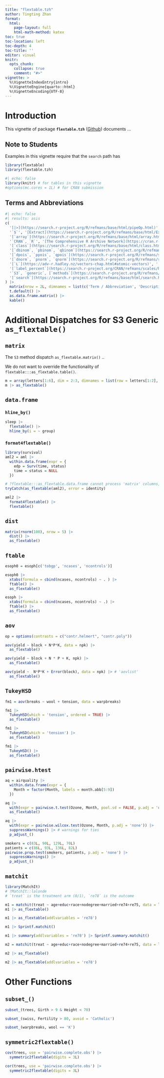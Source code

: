 ```yaml
---
title: "flextable.tzh"
author: Tingting Zhan
format: 
  html:
    page-layout: full
    html-math-method: katex
toc: true
toc-location: left
toc-depth: 4
toc-title: ''
editor: visual
knitr:
  opts_chunk: 
    collapse: true
    comment: "#>" 
vignette: >
  %\VignetteIndexEntry{intro}
  %\VignetteEngine{quarto::html}
  %\VignetteEncoding{UTF-8}
---
```


# Introduction

This vignette of package **`flextable.tzh`** ([Github](https://github.com/tingtingzhan/flextable.tzh)) documents ...

## Note to Students

Examples in this vignette require that the `search` path has

```r
library(flextable)
library(flextable.tzh)
```

```r
#| echo: false
library(knitr) # for tables in this vignette
#options(mc.cores = 1L) # for CRAN submission
```

## Terms and Abbreviations

```r
#| echo: false
#| results: asis
c(
  '[|>](https://search.r-project.org/R/refmans/base/html/pipeOp.html)', 'Forward pipe operator introduced in `R` 4.1.0',
  '`$`', '[Extract](https://search.r-project.org/R/refmans/base/html/Extract.html) parts of an object',
  '[`array`](https://search.r-project.org/R/refmans/base/html/array.html)', 'Matrix and/or array',
  '`CRAN`, `R`', '[The Comprehensive R Archive Network](https://cran.r-project.org)',
  '[`class`](https://search.r-project.org/R/refmans/base/html/class.html)', 'Object class',
  '[`dbinom`, `pbinom`, `qbinom`](https://search.r-project.org/R/refmans/stats/html/Binomial.html)', 'Binomial density, probability, quantile',
  '[`dpois`, `ppois`, `qpois`](https://search.r-project.org/R/refmans/stats/html/Poisson.html)', 'Poisson density, probability, quantile',
  '[`dnorm`, `pnorm`, `qnorm`](https://search.r-project.org/R/refmans/stats/html/Normal.html)', 'Normal density, probability, quantile',
  '[`L`](https://adv-r.hadley.nz/vectors-chap.html#atomic-vectors)', '[Integer](https://search.r-project.org/R/refmans/base/html/integer.html) notation',
  '[`label_percent`](https://search.r-project.org/CRAN/refmans/scales/html/label_percent.html)', 'Label for percentages',
  '`S3`, `generic`, [`methods`](https://search.r-project.org/R/refmans/utils/html/methods.html)', '`S3` object oriented system, [`UseMethod`](https://search.r-project.org/R/refmans/base/html/UseMethod.html); [`getS3method`](https://search.r-project.org/R/refmans/utils/html/getS3method.html); <https://adv-r.hadley.nz/s3.html>',
  '[`search`](https://search.r-project.org/R/refmans/base/html/search.html)', 'Search path'
) |>
  matrix(nrow = 2L, dimnames = list(c('Term / Abbreviation', 'Description'), NULL)) |>
  t.default() |>
  as.data.frame.matrix() |> 
  kable() 
```

# Additional Dispatches for S3 Generic `as_flextable()`

## `matrix`

The `S3` method dispatch `as_flextable.matrix()` ..

We do not want to override the functionality of `flextable:::as_flextable.table()`.

```r
m = array(letters[1:6], dim = 2:3, dimnames = list(row = letters[1:2], col = LETTERS[1:3]))
m |> as_flextable()
```



## `data.frame`

### `hline_by()`

```r
sleep |>
  flextable() |> 
  hline_by(i = ~ group)
```

### `format4flextable()`

```r
library(survival)
aml2 = aml |>
  within.data.frame(expr = {
    edp = Surv(time, status)
    time = status = NULL
  })
```


```r
# ?flextable:::as_flextable.data.frame cannot process 'matrix' columns, as of 2024-10-27
tryCatch(as_flextable(aml2), error = identity)
```


```r
aml2 |> 
  format4flextable() |> 
  flextable()
```



## `dist`

```r
matrix(rnorm(100), nrow = 5) |> 
  dist() |> 
  as_flextable()
```

## `ftable`

```r
esoph0 = esoph[c('tobgp', 'ncases', 'ncontrols')]
```


```r
esoph0 |>
  xtabs(formula = cbind(ncases, ncontrols) ~ . ) |>
  ftable() |>
  as_flextable()
```


```r
esoph |>
  xtabs(formula = cbind(ncases, ncontrols) ~ .) |>
  ftable() |>
  as_flextable()
```


## `aov`
```r
op = options(contrasts = c("contr.helmert", "contr.poly"))
```


```r
aov(yield ~ block + N*P*K, data = npk) |> 
  as_flextable()
```

```r
aov(yield ~ block + N * P + K, npk) |> 
  as_flextable()
```

```r
aov(yield ~  N*P*K + Error(block), data = npk) |> # 'aovlist'
  as_flextable()
```


## `TukeyHSD`

```r
fm1 = aov(breaks ~ wool + tension, data = warpbreaks)
```

```r
fm1 |> 
  TukeyHSD(which = 'tension', ordered = TRUE) |> 
  as_flextable()
```


```r
fm1 |> 
  TukeyHSD(which = 'tension') |> 
  as_flextable()
```


```r
fm1 |> 
  TukeyHSD() |> 
  as_flextable()
```

## `pairwise.htest`

```r
aq = airquality |> 
  within.data.frame(expr = {
    Month = factor(Month, labels = month.abb[5:9])
  })
```


```r
aq |>
  with(expr = pairwise.t.test(Ozone, Month, pool.sd = FALSE, p.adj = 'none')) |>
  as_flextable()
```




```r
aq |>
  with(expr = pairwise.wilcox.test(Ozone, Month, p.adj = 'none')) |>
  suppressWarnings() |> # warnings for ties
  p_adjust_()
```


```r
smokers = c(83L, 90L, 129L, 70L)
patients = c(86L, 93L, 136L, 82L)
pairwise.prop.test(smokers, patients, p.adj = 'none') |>
  suppressWarnings() |>
  p_adjust_()
```


## `matchit`

```r
library(MatchIt)
# ?MatchIt::lalonde 
# `treat` is the treatment arm (0/1), `re78` is the outcome
```


```r
m1 = matchit(treat ~ age+educ+race+nodegree+married+re74+re75, data = lalonde)
m1 |> as_flextable()
```


```r
m1 |> as_flextable(addlvariables = 're78')
```


```r
m1 |> Sprintf.matchit()
```


```r
m1 |> summary(addlvariables = 're78') |> Sprintf.summary.matchit()
```


```r
m2 = matchit(treat ~ age+educ+race+nodegree+married+re74+re75, data = lalonde, ratio = 2)
```


```r
m2 |> as_flextable()
```


```r
m2 |> as_flextable(addlvariables = 're78')
```

# Other Functions

## `subset_()`

```r
subset_(trees, Girth > 9 & Height < 70)
```


```r
subset_(swiss, Fertility > 80, avoid = 'Catholic')
```


```r
subset_(warpbreaks, wool == 'K')
```



## `symmetric2flextable()`

```r
cov(trees, use = 'pairwise.complete.obs') |>
  symmetric2flextable(digits = 3L)
```


```r
cor(trees, use = 'pairwise.complete.obs') |>
  symmetric2flextable(digits = 3L)
```

